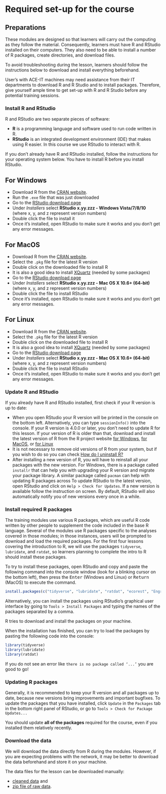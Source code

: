 # Required set-up for the course {-}

## Preparations

These modules are designed so that learners will carry out the computing as they follow the material. Consequently, learners must have R and RStudio installed on their computers. They also need
to be able to install a number of R packages, create directories, and download
files.

To avoid troubleshooting during the lesson, learners should follow the
instructions below to download and install everything beforehand.

User's with ACE-IT machines may need assistance from their IT departments to download R and R Studio and to install packages. Therefore, give yourself ample time to get set-up with R and R Studio before any potential training sessions.

### Install R and RStudio

R and RStudio are two separate pieces of software: 

* **R** is a programming language and software used to run code written in R.
* **RStudio** is an integrated development environment (IDE) that makes using R easier. In this course we use RStudio to interact with R. 
  
If you don't already have R and RStudio installed, follow the instructions for your operating system below.
You have to install R before you install RStudio. 

::::::: spoiler

## For Windows

* Download R from the [CRAN website](https://cran.r-project.org/bin/windows/base/release.htm).
* Run the `.exe` file that was just downloaded
* Go to the [RStudio download page](https://www.rstudio.com/products/rstudio/download/#download)
* Under *Installers* select **RStudio x.yy.zzz - Windows Vista/7/8/10** (where x, y, and z represent version numbers)
* Double click the file to install it
* Once it's installed, open RStudio to make sure it works and you don't get any error messages.
  
:::::::::::::::::::::::::

:::::::::::::::: spoiler

## For MacOS

* Download R from the [CRAN website](https://cran.r-project.org/bin/macosx/).
* Select the `.pkg` file for the latest R version
* Double click on the downloaded file to install R
* It is also a good idea to install [XQuartz](https://www.xquartz.org/) (needed by some packages)
* Go to the [RStudio download page](https://www.rstudio.com/products/rstudio/download/#download)
* Under *Installers* select **RStudio x.yy.zzz - Mac OS X 10.6+ (64-bit)** (where x, y, and z represent version numbers)
* Double click the file to install RStudio
* Once it's installed, open RStudio to make sure it works and you don't get any error messages.

::::::::::::::::

::::::: spoiler

## For Linux 

* Download R from the [CRAN website](https://cran.r-project.org/bin/macosx/).
* Select the `.pkg` file for the latest R version
* Double click on the downloaded file to install R
* It is also a good idea to install [XQuartz](https://www.xquartz.org/) (needed by some packages)
* Go to the [RStudio download page](https://www.rstudio.com/products/rstudio/download/#download)
* Under *Installers* select **RStudio x.yy.zzz - Mac OS X 10.6+ (64-bit)** (where x, y, and z represent version numbers)
* Double click the file to install RStudio
* Once it's installed, open RStudio to make sure it works and you don't get any error messages.

::::::::::::::::

### Update R and RStudio

If you already have R and RStudio installed, first check if your R version is up to date:

* When you open RStudio your R version will be printed in the console on the bottom left. Alternatively, you can type `sessionInfo()` into the console. If your R version is 4.0.0 or later, you don't need to update R for this lesson. If your version of R is older than that, download and install the latest version of R from the R project website [for Windows](https://cran.r-project.org/bin/windows/base/), [for MacOS](https://cran.r-project.org/bin/macosx/), or [for Linux](https://cran.r-project.org/bin/linux/)
* It is not necessary to remove old versions of R from your system, but if you wish to do so you can check [How do I uninstall R?](https://cran.r-project.org/bin/windows/base/rw-FAQ.html#How-do-I-UNinstall-R_003f) 
* After installing a new version of R, you will have to reinstall all your packages with the new version. For Windows, there is a package called `installr` that can help you with upgrading your R version and migrate your package library. A similar package called `pacman` can help with updating R packages across
To update RStudio to the latest version, open RStudio and click on 
`Help > Check for Updates`. If a new version is available follow the 
instruction on screen. By default, RStudio will also automatically notify you 
of new versions every once in a while.

### Install required R packages

The training modules use various R packages, which are useful R code written by other people to supplement the code included in the base R language. Several of the modules use R packages specific to the analyses covered in those modules; in those instances, users will be prompted to download and load the required packages. For the first four lessons covering the introduction to R, we will use the packages `tidyverse`, `lubridate`, and `ratdat`, so learners planning to complete the intro to R should install these packages.

To try to install these packages, open RStudio and copy and paste the following command into the console window (look for a blinking cursor on the bottom left), then press the <kbd>Enter</kbd> (Windows and Linux) or <kbd>Return</kbd> (MacOS) to execute the command.

```r
install.packages(c("tidyverse", "lubridate", "ratdat", "ecorest", "EngrEcon", "knitr"))
```

Alternatively, you can install the packages using RStudio's graphical user interface by going to `Tools > Install Packages` and typing the names of the packages separated by a comma.

R tries to download and install the packages on your machine. 

When the installation has finished, you can try to load the packages by pasting the following code into the console:

```r
library(tidyverse)
library(lubridate)
library(ratdat)
```

If you do not see an error like `there is no package called ‘...’` you are good to go! 

### Updating R packages

Generally, it is recommended to keep your R version and all packages up to date, because new versions bring improvements and important bugfixes. To update the packages that you have installed, click `Update` in the `Packages` tab in the bottom right panel of RStudio, or go to `Tools > Check for Package Updates...` 

You should update **all of the packages** required for the course, even if you installed them relatively recently.

### Download the data

We will download the data directly from R during the modules. However, if you are expecting problems with the network, it may be better to download the data beforehand and store it on your machine.

The data files for the lesson can be downloaded manually:

 - [cleaned data](../episodes/data/cleaned/surveys_complete_77_89.csv) and 
 - [zip file of raw data](../episodes/data/new_data.zip).